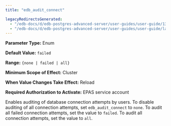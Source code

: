```yaml
---
title: "edb_audit_connect"

legacyRedirectsGenerated:
  - "/edb-docs/d/edb-postgres-advanced-server/user-guides/user-guide/13/edb_audit_connect.html"
  - "/edb-docs/d/edb-postgres-advanced-server/user-guides/user-guide/latest/edb_audit_connect.html"
---
```


<div id="edb_audit_connect" class="registered_link"></div>

**Parameter Type:** Enum

**Default Value:** `failed`

**Range:** `{none | failed | all}`

**Minimum Scope of Effect:** Cluster

**When Value Changes Take Effect:** Reload

**Required Authorization to Activate:** EPAS service account

Enables auditing of database connection attempts by users. To disable auditing of all connection attempts, set `edb_audit_connect` to `none`. To audit all failed connection attempts, set the value to `failed`. To audit all connection attempts, set the value to `all`.
